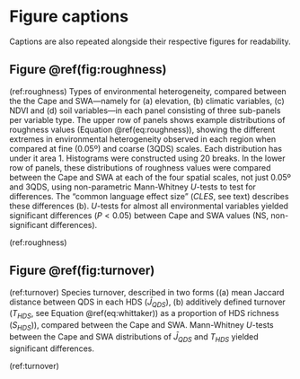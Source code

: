 # Figure captions {-}

Captions are also repeated alongside their respective figures for readability.

## Figure \@ref(fig:roughness) {-}

(ref:roughness) Types of environmental heterogeneity, compared between the the Cape and SWA---namely for (a) elevation, (b) climatic variables, (c) NDVI and (d) soil variables---in each panel consisting of three sub-panels per variable type.
The upper row of panels shows example distributions of roughness values (Equation \@ref(eq:roughness)), showing the different extremes in environmental heterogeneity observed in each region when compared at fine (0.05º) and coarse (3QDS) scales.
Each distribution has under it area 1.
Histograms were constructed using 20 breaks.
In the lower row of panels, these distributions of roughness values were compared between the Cape and SWA at each of the four spatial scales, not just 0.05º and 3QDS, using non-parametric Mann-Whitney $U$-tests to test for differences.
The "common language effect size" ($CLES$, see text) describes these differences (b).
$U$-tests for almost all environmental variables yielded significant differences ($P < 0.05$) between Cape and SWA values (NS, non-significant differences).

(ref:roughness)

## Figure \@ref(fig:turnover) {-}

(ref:turnover) Species turnover, described in two forms ((a) mean Jaccard distance between QDS in each HDS ($\bar{J}_{QDS}$), (b) additively defined turnover ($T_{HDS}$, see Equation \@ref(eq:whittaker)) as a proportion of HDS richness ($S_{HDS}$)), compared between the Cape and SWA. Mann-Whitney $U$-tests between the Cape and SWA distributions of $\bar{J}_{QDS}$ and $T_{HDS}$ yielded significant differences.

(ref:turnover)
